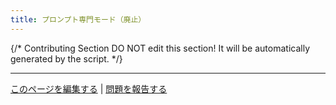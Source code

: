 ```yaml
---
title: プロンプト専門モード（廃止）
---
```


{/*
Contributing Section
DO NOT edit this section!
It will be automatically generated by the script.
*/}

---

[このページを編集する](https://github.com/langgenius/dify-docs/edit/main/ja-jp/learn-more/extended-reading/prompt-engineering/prompt-engineering-1/README.mdx) | [問題を報告する](https://github.com/langgenius/dify-docs/issues/new?template=docs.yml)

